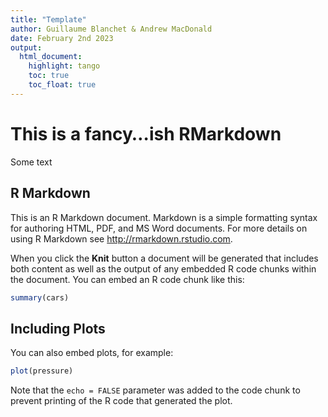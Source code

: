 ```yaml
---
title: "Template"
author: Guillaume Blanchet & Andrew MacDonald
date: February 2nd 2023
output:
  html_document:
    highlight: tango
    toc: true
    toc_float: true
---
```


# This is a fancy...ish RMarkdown 

Some text

## R Markdown

This is an R Markdown document. Markdown is a simple formatting syntax for authoring HTML, PDF, and MS Word documents. For more details on using R Markdown see <http://rmarkdown.rstudio.com>.

When you click the **Knit** button a document will be generated that includes both content as well as the output of any embedded R code chunks within the document. You can embed an R code chunk like this:

```r
summary(cars)
```

## Including Plots

You can also embed plots, for example:

```r
plot(pressure)
```

Note that the `echo = FALSE` parameter was added to the code chunk to prevent printing of the R code that generated the plot.

